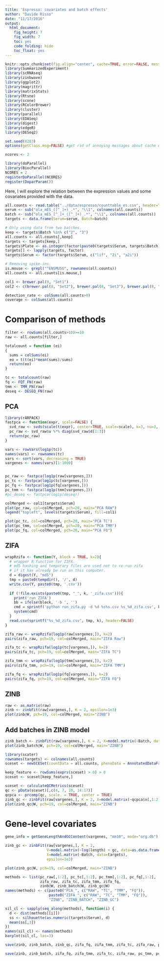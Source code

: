 ```yaml
---
title: 'Espresso: covariates and batch effects'
author: "Davide Risso"
date: "11/17/2016"
output: 
  html_document: 
    fig_height: 7
    fig_width: 7
    toc: yes
    code_folding: hide
    toc_float: yes
---
```


```r
knitr::opts_chunk$set(fig.align="center", cache=TRUE, error=FALSE, message=FALSE, warning=TRUE)
library(SummarizedExperiment)
library(scRNAseq)
library(zinbwave)
library(ggplot2)
library(magrittr)
library(matrixStats)
library(Rtsne)
library(scone)
library(RColorBrewer)
library(cluster)
library(parallel)
library(EDASeq)
library(digest)
library(edgeR)
library(DESeq2)

set.seed(8283)
options(getClass.msg=FALSE) #get rid of annoying messages about cache until fixed internally in R

ncores <- 2
```

```r
library(doParallel)
library(BiocParallel)
NCORES = 2
registerDoParallel(NCORES)
register(DoparParam())
```

Here, I will explore the relation between the expression values and some covariates provided with the data.

```r
all.counts <- read.table("../data/espresso/counttable_es.csv", header=TRUE, row.names=1, colClasses=c("character", rep("integer", 704)))
serum <- sub("ola_mES_([^_]+)_.*", "\\1", colnames(all.counts))
batch <- sub("ola_mES_[^_]+_([^_]+)_.*", "\\1", colnames(all.counts))
targets <- data.frame(Serum=serum, Batch=batch)

# Only using data from two batches.
keep <- targets$Batch %in% c("2", "3")
all.counts <- all.counts[,keep]
targets <- targets[keep,]
targets$Plate <- as.integer(factor(paste0(targets$Serum, targets$Batch)))
targets[] <- lapply(targets, factor)
targets$Serum <- factor(targets$Serum, c("lif", "2i", "a2i"))

# Removing spike-ins.
is.mouse <- grepl("^ENSMUSG", rownames(all.counts))
all.counts <- all.counts[is.mouse,]

col1 <- brewer.pal(9, "Set1")
col2 <- c(brewer.pal(8, "Set2"), brewer.pal(8, "Set3"), brewer.pal(8, "Set1"))

detection_rate <- colSums(all.counts>0)
coverage <- colSums(all.counts)
```

# Comparison of methods

```r
filter <- rowSums(all.counts>10)>=10
raw <- all.counts[filter,]

totalcount = function (ei)
{
  sums = colSums(ei)
  eo = t(t(ei)*mean(sums)/sums)
  return(eo)
}

tc <- totalcount(raw)
fq <- FQT_FN(raw)
tmm <- TMM_FN(raw)
deseq <- DESEQ_FN(raw)
```

## PCA

```r
library(rARPACK)
fastpca <- function(expr, scale=FALSE) {
  svd_raw <- svds(scale(t(expr), center=TRUE, scale=scale), k=3, nu=3, nv=0)
  pc_raw <- svd_raw$u %*% diag(svd_raw$d[1:3])
  return(pc_raw)
}

vars <- rowVars(log1p(tc))
names(vars) <- rownames(tc)
vars <- sort(vars, decreasing = TRUE)
vargenes <- names(vars)[1:1000]


pc_raw <- fastpca(log1p(raw[vargenes,]))
pc_tc <- fastpca(log1p(tc[vargenes,]))
pc_fq <- fastpca(log1p(fq[vargenes,]))
pc_tmm <- fastpca(log1p(tmm[vargenes,]))
#pc_deseq <- fastpca(log1p(deseq))

colMerged <- col1[targets$Serum]
plot(pc_raw, col=colMerged, pch=20, main="PCA RAW")
legend("topleft", levels(targets$Serum), fill=col1)

plot(pc_tc, col=colMerged, pch=20, main="PCA TC")
plot(pc_tmm, col=colMerged, pch=20, main="PCA TMM")
plot(pc_fq, col=colMerged, pch=20, main="PCA FQ")
```

## ZIFA

```r
wrapRzifa <- function(Y, block = TRUE, k=2){
  # wrapper R function for ZIFA.
  # md5 hashing and temporary files are used not to re-run zifa 
  # if it has already be run on this computer.
  d = digest(Y, "md5")
  tmp = paste0(tempdir(), '/', d)
  write.csv(Y, paste0(tmp, '.csv'))
  
  if (!file.exists(paste0(tmp, "_", k, '_zifa.csv'))){
    print('run ZIFA')
    bb = ifelse(block, '-b ', '')
    cmd = sprintf('python run_zifa.py -d %d %s%s.csv %s_%d_zifa.csv', k, bb, tmp, tmp, k)
    system(cmd)
  }
  read.csv(sprintf("%s_%d_zifa.csv", tmp, k), header=FALSE)
}

zifa_raw <- wrapRzifa(log1p(raw[vargenes,]), k=2)
pairs(zifa_raw, pch=19, col=colMerged, main="ZIFA Raw")

zifa_tc <- wrapRzifa(log1p(tc[vargenes,]), k=2)
pairs(zifa_tc, pch=19, col=colMerged, main="ZIFA TC")

zifa_tmm <- wrapRzifa(log1p(tmm[vargenes,]), k=2)
pairs(zifa_tmm, pch=19, col=colMerged, main="ZIFA TMM")

zifa_fq <- wrapRzifa(log1p(fq[vargenes,]), k=2)
pairs(zifa_fq, pch=19, col=colMerged, main="ZIFA FQ")
```

## ZINB

```r
raw <- as.matrix(raw)
zinb <- zinbFit(raw[vargenes,], K = 2, epsilon=1e3)
plot(zinb@W, pch=19, col=colMerged, main="ZINB")
```

## Add batches in ZINB model

```r
zinb_batch <- zinbFit(raw[vargenes,], K = 2, X=model.matrix(~Batch, data=targets), epsilon=1e3)
plot(zinb_batch@W, pch=19, col=colMerged, main="ZINB")
```

```r
library(scater)
rownames(targets) <- colnames(all.counts)
sceset <- newSCESet(countData = all.counts, phenoData = AnnotatedDataFrame(targets))

keep_feature <- rowSums(exprs(sceset) > 0) > 0
sceset <- sceset[keep_feature,]

sceset <- calculateQCMetrics(sceset)
qc <- pData(sceset)[,c(4, 7, 10, 14:17)]
qcpca <- prcomp(qc, scale. = TRUE, center = TRUE)
zinb_qc <- zinbFit(raw[vargenes,], K = 2, X=model.matrix(~qcpca$x[,1:2]), epsilon=1e3)
plot(zinb_qc@W, pch=19, col=colMerged, main="ZINB")
```

# Gene-level covariates

```r
gene_info = getGeneLengthAndGCContent(vargenes, "mm10", mode="org.db")

zinb_gc <- zinbFit(raw[vargenes,], K = 2, 
                   V=model.matrix(~log(length) + gc, data=as.data.frame(gene_info)),
                   X=model.matrix(~Batch, data=targets),
                   epsilon=1e3)

plot(zinb_gc@W, pch=19, col=colMerged, main="ZINB")

methods <- list(pc_raw[,1:2], pc_tc[,1:2], pc_tmm[,1:2], pc_fq[,1:2],
                zifa_raw, zifa_tc, zifa_tmm, zifa_fq,
                zinb@W, zinb_batch@W, zinb_gc@W)
names(methods) <- c(paste0("PCA_", c("RAW", "TC", "TMM", "FQ")),
                    paste0("ZIFA_", c("RAW", "TC", "TMM", "FQ")),
                    "ZINB", "ZINB_BATCH", "ZINB_GC")

sil_cl <- sapply(seq_along(methods), function(i) {
  d <- dist(methods[[i]])
  ss <- silhouette(as.numeric(targets$Serum), d)
  mean(ss[,3])
})
names(sil_cl) <- names(methods)
barplot(sil_cl, las=3)
```

```r
save(zinb, zinb_batch, zinb_qc, zifa_fq, zifa_tmm, zifa_tc, zifa_raw, pc_tmm, pc_fq, pc_tc, pc_raw, file="espresso_covariates.rda")
```

```r
save(zinb, zinb_batch, zifa_fq, zifa_tmm, zifa_tc, zifa_raw, pc_tmm, pc_fq, pc_tc, pc_raw, file="espresso_covariates.rda")
```
